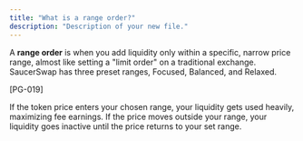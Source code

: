 ```yaml
---
title: "What is a range order?"
description: "Description of your new file."
---
```


A **range order** is when you add liquidity only within a specific, narrow price range, almost like setting a "limit order" on a traditional exchange. SaucerSwap has three preset ranges, Focused, Balanced, and Relaxed.

[PG-019]

If the token price enters your chosen range, your liquidity gets used heavily, maximizing fee earnings. If the price moves outside your range, your liquidity goes inactive until the price returns to your set range.